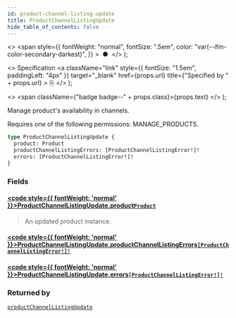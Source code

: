 ```yaml
---
id: product-channel-listing-update
title: ProductChannelListingUpdate
hide_table_of_contents: false
---
```


  <>
    <span
      style={{
        fontWeight: "normal",
        fontSize: ".5em",
        color: "var(--ifm-color-secondary-darkest)",
      }}
    >
      &nbsp;●&nbsp;
    </span>
  </>
);

  <>
    Specification
    <a
      className="link"
      style={{ fontSize: "1.5em", paddingLeft: "4px" }}
      target="\_blank"
      href={props.url}
      title={"Specified by " + props.url}
    >
      ⎘
    </a>
  </>
);

  <>
    <span className={"badge badge--" + props.class}>{props.text}</span>
  </>
);

Manage product's availability in channels.

Requires one of the following permissions: MANAGE_PRODUCTS.

```graphql
type ProductChannelListingUpdate {
  product: Product
  productChannelListingErrors: [ProductChannelListingError!]!
  errors: [ProductChannelListingError!]!
}
```

### Fields

#### [<code style={{ fontWeight: 'normal' }}>ProductChannelListingUpdate.<b>product</b></code>](#)<Bullet />[`Product`](../../api-reference/products/objects/product) <Badge class="secondary" text="object"/> <Badge class="secondary" text="products"/>

> An updated product instance.

#### [<code style={{ fontWeight: 'normal' }}>ProductChannelListingUpdate.<b>productChannelListingErrors</b></code>](#)<Bullet />[`[ProductChannelListingError!]!`](../../api-reference/products/objects/product-channel-listing-error) <Badge class="secondary" text="non-null"/> <Badge class="secondary" text="object"/> <Badge class="secondary" text="products"/>

>

#### [<code style={{ fontWeight: 'normal' }}>ProductChannelListingUpdate.<b>errors</b></code>](#)<Bullet />[`[ProductChannelListingError!]!`](../../api-reference/products/objects/product-channel-listing-error) <Badge class="secondary" text="non-null"/> <Badge class="secondary" text="object"/> <Badge class="secondary" text="products"/>

>

### Returned by

[`productChannelListingUpdate`](../../api-reference/products/mutations/product-channel-listing-update) <Badge class="secondary" text="mutation"/>
